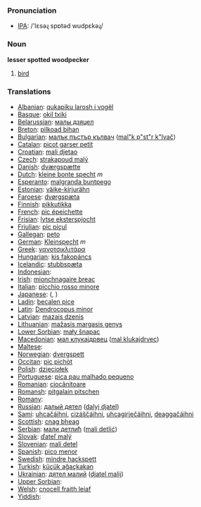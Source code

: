 === Pronunciation ===
*[[w:IPA|IPA]]: /'lɛsəɻ spɒtəd wudpɛkəɻ/

=== Noun ===

'''lesser spotted woodpecker'''

# [[bird]]

=== Translations ===

*[[Albanian]]: [[qukapiku larosh i vogël]]
*[[Basque]]: [[okil txiki]]
*[[Belarussian]]: [[малы дзяцел]]
*[[Breton]]: [[pilkoad bihan]]
*[[Bulgarian]]: [[малък пъстър кълвач]] ([[mal"k p"st"r k"lvač]])
*[[Catalan]]: [[picot garser petit]]
*[[Croatian]]: [[mali djetao]]
*[[Czech]]: [[strakapoud malý]]
*[[Danish]]: [[dværgspætte]]
*[[Dutch]]: [[kleine bonte specht]] ''m''
*[[Esperanto]]: [[malgranda buntpego]]
*[[Estonian]]: [[väike-kirjurähn]]
*[[Faroese]]: [[dvørgspæta]]
*[[Finnish]]: [[pikkutikka]]
*[[French]]: [[pic épeichette]] '' ''
*[[Frisian]]: [[lytse eksterspjocht]]
*[[Friulian]]: [[pic piçul]]
*[[Gallegan]]: [[peto]]
*[[German]]: [[Kleinspecht]] ''m''
*[[Greek]]: [[νανοτσικλιτάρα]] '' ''
*[[Hungarian]]: [[kis fakopáncs]]
*[[Icelandic]]: [[stubbspæta]]
*[[Indonesian]]: [[]]
*[[Irish]]: [[mionchnagaire breac]]
*[[Italian]]: [[picchio rosso minore]] '' ''
*[[Japanese]]: [[]] ([[]], )
*[[Ladin]]: [[becalen pice]]
*[[Latin]]: [[Dendrocopus minor]] '' ''
*[[Latvian]]: [[mazais dzenis]]
*[[Lithuanian]]: [[mažasis margasis genys]]
*[[Lower Sorbian]]: [[mały šnapac]]
*[[Macedonian]]: [[мал клукаjдрвец]] ([[mal klukajdrvec]])
*[[Maltese]]: [[]]
*[[Norwegian]]: [[dvergspett]]
*[[Occitan]]: [[pic pichòt]]
*[[Polish]]: [[dzięciołek]] '' ''
*[[Portuguese]]: [[pica pau malhado pequeno]]
*[[Romanian]]: [[ciocănitoare]]
*[[Romansh]]: [[pitgalain pitschen]]
*[[Romany]]: [[]]
*[[Russian]]: [[далый дятел]] ([[dalyj djatel]]) '' ''
*[[Sami]]: [[uhcačáihni]], [[cizáščáihni]], [[uhcagirječáihni]], [[deaggačáihni]]
*[[Scottish]]: [[cnag bheag]]
*[[Serbian]]: [[мали детлић]] ([[mali detlić]])
*[[Slovak]]: [[ďateľ malý]]
*[[Slovenian]]: [[mali detel]]
*[[Spanish]]: [[pico menor]] '' ''
*[[Swedish]]: [[mindre hackspett]]
*[[Turkish]]: [[küçük ağaçkakan]]
*[[Ukrainian]]: [[дятел малий]] ([[djatel malij]])
*[[Upper Sorbian]]: [[]]
*[[Welsh]]: [[cnocell fraith leiaf]]
*[[Yiddish]]: [[]]